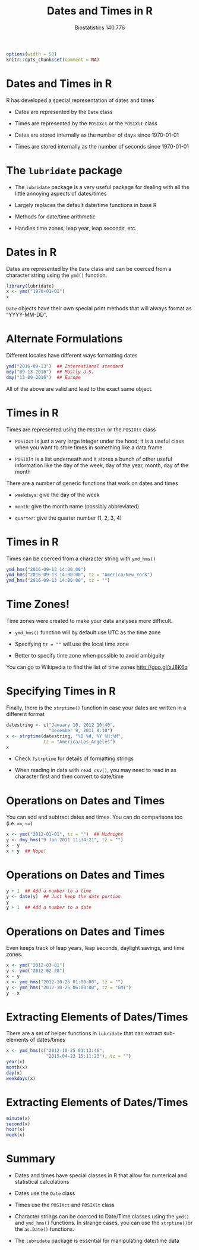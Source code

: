 % Dates and Times in R
% Biostatistics 140.776
%

```r
options(width = 50)
knitr::opts_chunk$set(comment = NA)
```

# Dates and Times in R

R has developed a special representation of dates and times

- Dates are represented by the `Date` class

- Times are represented by the `POSIXct` or the `POSIXlt` class

- Dates are stored internally as the number of days since 1970-01-01

- Times are stored internally as the number of seconds since
  1970-01-01

# The `lubridate` package

* The `lubridate` package is a very useful package for dealing with all the little annoying aspects of dates/times

* Largely replaces the default date/time functions in base R

* Methods for date/time arithmetic

* Handles time zones, leap year, leap seconds, etc.


# Dates in R

Dates are represented by the `Date` class and can be coerced from a character string using the `ymd()` function.

```r
library(lubridate)
x <- ymd("1970-01-01")
x
```

`Date` objects have their own special print methods that will always format as "YYYY-MM-DD".

# Alternate Formulations

Different locales have different ways formatting dates

```r
ymd("2016-09-13")  ## International standard
mdy("09-13-2016")  ## Mostly U.S.
dmy("13-09-2016")  ## Europe
```
All of the above are valid and lead to the exact same object.

# Times in R

Times are represented using the `POSIXct` or the `POSIXlt` class

- `POSIXct` is just a very large integer under the hood; it is a useful class when you want to store times in something like a data frame

- `POSIXlt` is a list underneath and it stores a bunch of other useful information like the day of the week, day of the year, month, day of the month

There are a number of generic functions that work on dates and times

- `weekdays`: give the day of the week

- `month`: give the month name (possibly abbreviated)

- `quarter`: give the quarter number (1, 2, 3, 4)



# Times in R

Times can be coerced from a character string with `ymd_hms()`

```r
ymd_hms("2016-09-13 14:00:00")
ymd_hms("2016-09-13 14:00:00", tz = "America/New_York")
ymd_hms("2016-09-13 14:00:00", tz = "")
```

# Time Zones!

Time zones were created to make your data analyses more difficult.

* `ymd_hms()` function will by default use UTC as the time zone

* Specifying `tz = ""` will use the local time zone

* Better to specify time zone when possible to avoid ambiguity

You can go to Wikipedia to find the list of time zones [http://goo.gl/xJ8K6q]()



# Specifying Times in R

Finally, there is the `strptime()` function in case your dates are
written in a different format

```r
datestring <- c("January 10, 2012 10:40", 
                "December 9, 2011 9:10")
x <- strptime(datestring, "%B %d, %Y %H:%M", 
              tz = "America/Los_Angeles")
x
```

* Check `?strptime` for details of formatting strings

* When reading in data with `read_csv()`, you may need to read in as character first and then convert to date/time


# Operations on Dates and Times

You can add and subtract dates and times. You can do comparisons too (i.e. `==`, `<=`)

```r
x <- ymd("2012-01-01", tz = "")  ## Midnight
y <- dmy_hms("9 Jan 2011 11:34:21", tz = "")
x - y
x + y  ## Nope!
```


# Operations on Dates and Times

```r
y + 1  ## Add a number to a time
y <- date(y)  ## Just keep the date portion
y
y + 1  ## Add a number to a date
```

# Operations on Dates and Times

Even keeps track of leap years, leap seconds, daylight savings, and time zones.

```r
x <- ymd("2012-03-01")
y <- ymd("2012-02-28")
x - y
x <- ymd_hms("2012-10-25 01:00:00", tz = "")
y <- ymd_hms("2012-10-25 06:00:00", tz = "GMT")
y - x
```

# Extracting Elements of Dates/Times

There are a set of helper functions in `lubridate` that can extract sub-elements of dates/times

```r
x <- ymd_hms(c("2012-10-25 01:13:46",
               "2015-04-23 15:11:23"), tz = "")
year(x)
month(x)
day(x)
weekdays(x)
```


# Extracting Elements of Dates/Times

```r
minute(x)
second(x)
hour(x)
week(x)
```

# Summary

- Dates and times have special classes in R that allow for numerical and statistical calculations

- Dates use the `Date` class

- Times use the `POSIXct` and `POSIXlt` class

- Character strings can be coerced to Date/Time classes using the `ymd()` and `ymd_hms()` functions. In strange cases, you can use the `strptime()`or the `as.Date()` functions.

- The `lubridate` package is essential for manipulating date/time data

